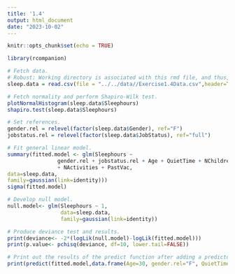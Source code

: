 ```yaml
---
title: '1.4'
output: html_document
date: "2023-10-02"
---
```


```r
knitr::opts_chunk$set(echo = TRUE)
```

```r
library(rcompanion)
```

```r
# Fetch data.
# Robust: Working directory is associated with this rmd file, and thus, R is in this folder and fishes in data for the csv.
sleep.data = read.csv(file = "../../data//Exercise1.4Data.csv",header=TRUE,sep=",")

# Fetch normality and perform Shapiro-Wilk test.
plotNormalHistogram(sleep.data$Sleephours)
shapiro.test(sleep.data$Sleephours)

# Set references.
gender.rel = relevel(factor(sleep.data$Gender), ref="F")
jobstatus.rel = relevel(factor(sleep.data$JobStatus), ref="full")

# Fit general linear model.
summary(fitted.model <- glm(Sleephours ~ 
                gender.rel + jobstatus.rel + Age + QuietTime + NChildren + StressLevel
                + NActivities + PastVac, 
data=sleep.data, 
family=gaussian(link=identity)))
sigma(fitted.model)
```

```r
# Develop null model.
null.model<- glm(Sleephours ~ 1, 
                 data=sleep.data,
                 family=gaussian(link=identity))

# Produce deviance test and results.
print(deviance<- -2*(logLik(null.model)-logLik(fitted.model)))
print(p.value<- pchisq(deviance, df=10, lower.tail=FALSE))
```

```r
# Print out the results of the predict function after adding a predictor value.
print(predict(fitted.model,data.frame(Age=30, gender.rel="F", QuietTime=10, NChildren=3, StressLevel=7, jobstatus.rel="full", NActivities=7, PastVac=12)))
```

